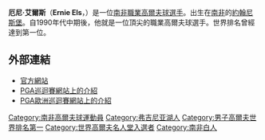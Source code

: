 {{Infobox golfer
| name              = Ernie Els
| image             = Photo Ernie Els cropped.jpg
| imagesize         = 250px
| caption           = Els in 2009
| fullname          = Theodore Ernest Els
| nickname          = The Big Easy
| birth_date        = {{Birth date and age|1969|10|17|df=y}}
| birth_place       = {{ZAF-1961}}[[德蘭士瓦省|德蘭士瓦省]][[約翰尼斯堡|約翰尼斯堡]]
| death_date        = <!-- {{Death date and age|YYYY|MM|DD|1969|10|17|df=y}} -->
| death_place       =
| height            = {{height|ft=6|in=3}}
| weight            = {{convert|210|lb|kg st|abbr=on}}
| nationality       = {{ZAF}}
| residence         = {{UK}}{{le|溫特沃斯莊園|Wentworth Estate}}<br/>{{ZAF}}[[西開普省|西開普省]][[喬治_(西開普省)|喬治]]<br/>{{USA}}[[佛罗里达州|佛罗里达州]][[棕櫚灘花園|棕櫚灘花園]]
| spouse            = Liezl (m. 1998)
| partner           =
| children          = 2
| college           =
| yearpro           = 1989年
| retired           = <!-- Year retired -->
| tour              = [[歐洲巡迴賽|歐洲巡迴賽]] (1992年開始)<br>[[PGA巡迴賽|PGA巡迴賽]] (1994年開始)<br>[[巡迴錦標賽|巡迴錦標賽]]<br>(2019年開始)
| prowins           = 71
| pgawins           = 19
| eurowins          = 28 ([[List_of_golfers_with_most_European_Tour_wins|7th all time]])
| champwins         = 1
| japwins           = 1
| asiawins          = 3
| sunwins           = 16
| auswins           = 5
| otherwins         = 18
| majorwins         = 4
| masters           = 2nd: [[2000_Masters_Tournament|2000]], [[2004_Masters_Tournament|2004]]
| usopen            = '''Won''': [[1994_U.S._Open_(golf)|1994]], [[1997_U.S._Open_(golf)|1997]]
| open              = '''Won''': [[2002_Open_Championship|2002]], [[2012_Open_Championship|2012]]
| pga               = 3rd/T3: [[1995_PGA_Championship|1995]], [[2007_PGA_Championship|2007]]
| wghofid           = ernie-els
| wghofyear         = 2011
| award1            = [[PGA_Tour_Rookie_of_the_Year|PGA Tour<br>Rookie of the Year]]
| year1             = 1994
| award2            = [[European_Tour_Order_of_Merit|European Tour<br>Order of Merit winner]]
| year2             = 2003, 2004
| award3            = [[European_Tour_Golfer_of_the_Year|European Tour<br>Player of the Year]]
| year3             = 1994, 2002, 2003
| award4            = [[Sunshine_Tour#Order_of_Merit_winners|Sunshine Tour<br>Order of Merit winner]]
| year4             = 1991/92, 1994/95
| award5            = [[Payne_Stewart_Award|Payne Stewart Award]]
| year5             = 2015
| award6            = [[Old_Tom_Morris_Award|Old Tom Morris Award]]
| year6             = 2018
| awardssection     = <!-- location of awards page or section -->
}}
'''厄尼·艾爾斯'''（'''Ernie Els'''，{{bd|1969年|10月17日}}）是一位[[南非|南非]][[職業高爾夫球選手|職業高爾夫球選手]]。出生在[[南非|南非]]的[[約翰尼斯堡|約翰尼斯堡]]。自1990年代中期後，他就是一位頂尖的職業高爾夫球選手。世界排名曾經達到第一位。

==外部連結==
*[https://web.archive.org/web/20040412163126/http://www.ernieels.com/ 官方網站]
*[https://web.archive.org/web/20081001082649/http://www.pgatour.com/players/00/65/22/ PGA巡迴賽網站上的介紹]
*[https://web.archive.org/web/20090327013032/http://www.europeantour.com/default.sps?pagegid=%7B20E6AA6B-0225-4C71-BD89-2ACBEE615D69%7D&playerId=5576  PGA歐洲巡迴賽網站上的介紹]

{{Authority control}}

{{DEFAULTSORT:Els, Ernie}}
[[Category:南非高爾夫球運動員|Category:南非高爾夫球運動員]]
[[Category:弗吉尼亚湖人|Category:弗吉尼亚湖人]]
[[Category:男子高爾夫世界排名第一|Category:男子高爾夫世界排名第一]]
[[Category:世界高爾夫名人堂入選者|Category:世界高爾夫名人堂入選者]]
[[Category:南非白人|Category:南非白人]]
